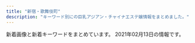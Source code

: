 ```yaml
---
title: "新宿・歌舞伎町"
description: "キーワード別にの巨乳アジアン・チャイナエステ嬢情報をまとめました。"
---
```


新着画像と新着キーワードをまとめています。
2021年02月13日の情報です。

<DmmAffiliateIns />
<KeywordTable
  shops={
    [
    {
        "url": "http://aes-aroma.com/",
        "name": "\u7652\u3057\u306e\u5bbf",
        "keywords": {
            "C": 17
        },
        "station": "JR\u65b0\u5bbf\u99c5\u5357\u53e3",
        "img_links": [
            "http://aes-aroma.com/staff/ai/01.jpg",
            "http://aes-aroma.com/staff/yoko/01.jpg",
            "http://aes-aroma.com/img/ttl_mobile.png",
            "http://aes-aroma.com/staff/koko/01.jpg",
            "http://aes-aroma.com/staff/mimi/01.jpg",
            "http://aes-aroma.com/staff/kaori/01.jpg",
            "http://aes-aroma.com/i/files/homeimg.jpg",
            "http://aes-aroma.com/img/ttl_pickup.png",
            "http://aes-aroma.com/staff/yoko/02.jpg",
            "http://aes-aroma.com/img/ttl_rec.png",
            "http://aes-aroma.com/staff/nana/01.jpg",
            "http://aes-aroma.com/pic/head.png",
            "http://aes-aroma.com/staff/haru/01.jpg",
            "http://aes-aroma.com/staff/miki/01.jpg",
            "http://aes-aroma.com/img/ttl_tnew.png",
            "http://aes-aroma.com/img/ttl_staff.png"
        ]
    },
    {
        "name": "\u697d\u697d-\u30e9\u30af\u30e9\u30af-",
        "img_links": [
            "http://sakura-relax.net/images/qrc.png",
            "http://sakura-relax.net/link/menlog.jpg",
            "http://sakura-relax.net/images/cg07.jpg",
            "http://sakura-relax.net/images/cg06.jpg",
            "http://sakura-relax.net/images/kan.jpg",
            "http://sakura-relax.net/images/tel.png",
            "http://sakura-relax.net/images/top-img01.png",
            "http://sakura-relax.net/images/cg03.jpg",
            "http://sakura-relax.net/images/cg04.jpg",
            "http://sakura-relax.net/images/top-img02.png"
        ],
        "url": "http://sakura-relax.net/",
        "keywords": {
            "87": 8,
            "E": 8,
            "86": 4,
            "C": 8,
            "85": 4
        },
        "station": "\u65b0\u5bbf\u4e09\u4e01\u76ee\u99c5E1\u51fa\u53e3"
    },
    {
        "url": "http://yurali.oks.bz/",
        "name": "\u6c17\u697d",
        "station": "JR\u65b0\u5bbf\u99c5\u897f\u53e3",
        "keywords": {
            "85": 14,
            "D": 28,
            "E": 14,
            "86": 14,
            "87": 14
        },
        "img_links": [
            "http://yurali.oks.bz/images/s4.jpg",
            "http://yurali.oks.bz/images/s_new.png",
            "http://yurali.oks.bz/images/room3.jpg",
            "http://yurali.oks.bz/photos/sites/48/2020/09/2020090809341067.jpg",
            "http://yurali.oks.bz/images/acc3.jpg",
            "http://yurali.oks.bz/photos/sites/48/2020/09/2020090809340917.jpg",
            "http://yurali.oks.bz/images/kanban.jpg",
            "http://yurali.oks.bz/images/content.jpg",
            "http://yurali.oks.bz/images/room1.jpg",
            "http://yurali.oks.bz/images/acc2.jpg",
            "http://yurali.oks.bz/images/room2.jpg",
            "http://yurali.oks.bz/images/line.jpg",
            "http://yurali.oks.bz/images/mobile.jpg",
            "http://yurali.oks.bz/images/right.jpg",
            "http://yurali.oks.bz/images/acc4.jpg",
            "http://yurali.oks.bz/images/room4.jpg",
            "http://yurali.oks.bz/images/acc1.jpg",
            "http://yurali.oks.bz/images/top.jpg",
            "http://yurali.oks.bz/photos/sites/48/2020/09/202009080934129.jpg",
            "http://yurali.oks.bz/photos/sites/48/2020/09/2020090809341490.jpg",
            "http://yurali.oks.bz/images/s1.jpg",
            "http://yurali.oks.bz/photos/sites/48/2020/06/2020063002493351.jpg",
            "http://yurali.oks.bz/photos/sites/48/2020/09/2020090809341126.jpg",
            "http://yurali.oks.bz/images/s2.jpg",
            "http://yurali.oks.bz/images/s3.jpg"
        ]
    },
    {
        "url": "http://in-esthe.com/relair/",
        "station": "\u65b0\u5bbf\u897f\u53e3\u99c5D5\u51fa\u53e3",
        "img_links": [
            "http://in-esthe.com/relair/img/p-2.jpg",
            "http://in-esthe.com/relair/img/card-english.png",
            "http://in-esthe.com/relair/img/fla.png",
            "http://in-esthe.com/relair/img/fla2.png",
            "http://in-esthe.com/relair/img/english-t2.png",
            "http://in-esthe.com/relair/img/p-8.jpg",
            "http://in-esthe.com/relair/img/re.png",
            "http://in-esthe.com/relair/img/p-3-1.jpg",
            "http://in-esthe.com/relair/img/tel.png",
            "http://in-esthe.com/relair/img/botton.png",
            "http://in-esthe.com/relair/img/english-t4.png",
            "http://in-esthe.com/relair/img/p-0.jpg",
            "http://in-esthe.com/relair/img/p-7.jpg",
            "http://in-esthe.com/relair/img/english-t1.png",
            "http://in-esthe.com/relair/img/english-t6.png",
            "http://in-esthe.com/relair/img/p-1.jpg",
            "http://in-esthe.com/relair/img/fla1.png",
            "http://in-esthe.com/relair/img/t-3.png",
            "http://in-esthe.com/relair/img/twitter.png",
            "http://in-esthe.com/relair/img/p-1-1.jpg",
            "http://in-esthe.com/relair/img/newstback.png",
            "http://in-esthe.com/relair/img/p-9.jpg",
            "http://in-esthe.com/relair/img/p-3.jpg",
            "http://in-esthe.com/relair/img/english-t5.png",
            "http://in-esthe.com/relair/img/t-1.png",
            "http://in-esthe.com/relair/img/head.png",
            "http://in-esthe.com/relair/img/kanban4.jpg",
            "http://in-esthe.com/relair/img/s-1.jpg",
            "http://in-esthe.com/relair/img/t-2.png",
            "http://in-esthe.com/relair/img/english-t3.png"
        ],
        "keywords": {
            "C": 8
        },
        "name": "RELAIR \uff5e\u30ea\u30ec\u30a2\uff5e"
    },
    {
        "station": "JR\u65b0\u5bbf\u99c5\u6771\u53e3",
        "keywords": {
            "E": 10,
            "D": 20
        },
        "name": "\u30c6\u30bb\u30e9-Tethera-",
        "img_links": [
            "http://aroma-massage.red/images/fbb.jpg",
            "http://aroma-massage.red/images/sta2.jpg",
            "http://aroma-massage.red/images/stal.jpg",
            "http://aroma-massage.red/images/card.jpg",
            "http://aroma-massage.red/images/sta3.jpg",
            "http://aroma-massage.red/images/sta1.jpg",
            "http://aroma-massage.red/images/qr.jpg",
            "http://aroma-massage.red/images/sta5.jpg",
            "http://aroma-massage.red/images/cg2.jpg",
            "http://aroma-massage.red/images/sta4.jpg",
            "http://aroma-massage.red/images/int.jpg",
            "http://aroma-massage.red/images/cg3.jpg",
            "http://aroma-massage.red/images/toph.png",
            "http://aroma-massage.red/images/kan.jpg",
            "http://aroma-massage.red/images/cg1.jpg",
            "http://aroma-massage.red/images/option.jpg",
            "http://aroma-massage.red/images/fbt.jpg",
            "http://aroma-massage.red/images/sysl.jpg",
            "http://aroma-massage.red/images/tm.png",
            "http://aroma-massage.red/images/sta6.jpg",
            "http://aroma-massage.red/images/creditcard.jpg",
            "http://aroma-massage.red/images/cg4.jpg",
            "http://aroma-massage.red/images/acb.jpg",
            "http://aroma-massage.red/images/cg6.jpg",
            "http://aroma-massage.red/images/nft.jpg",
            "http://aroma-massage.red/images/cg5.jpg"
        ],
        "url": "http://aroma-massage.red/"
    },
    {
        "keywords": {
            "85": 7,
            "86": 28,
            "88": 7,
            "D": 28
        },
        "name": "\u30b8\u30e5\u30ea\u30a2\u30f3",
        "station": "JR\u65b0\u5bbf\u99c5\u6771\u5357\u53e3",
        "url": "https://mens-esthe.xyz/",
        "img_links": [
            "https://mens-esthe.xyz/images/clear.png",
            "https://mens-esthe.xyz/images/esthe1.jpg",
            "https://mens-esthe.xyz/room/room-l7.jpg",
            "https://mens-esthe.xyz/staff/rina-top.jpg",
            "https://inage-mensesthe.com/icon/twitter.png",
            "https://mens-esthe.xyz/images/esthe2.jpg",
            "https://mens-esthe.xyz/staff/kana-top.jpg",
            "https://mens-esthe.xyz/staff/natsumi-s1.jpg",
            "https://inage-mensesthe.com/icon/line.png",
            "https://mens-esthe.xyz/icon/twitter.png",
            "https://mens-esthe.xyz/room/room-l3.jpg",
            "https://mens-esthe.xyz/staff/kana-s1.jpg",
            "https://mens-esthe.xyz/staff/moe-l1.jpg",
            "https://inage-mensesthe.com/icon/facebook.png",
            "https://mens-esthe.xyz/staff/natsumi-top.jpg",
            "https://mens-esthe.xyz/staff/rina-l1.jpg",
            "https://mens-esthe.xyz/staff/moe-top.jpg",
            "https://mens-esthe.xyz/icon/facebook.png",
            "https://mens-esthe.xyz/room/room-l8.jpg",
            "https://mens-esthe.xyz/images/header3.png",
            "https://mens-esthe.xyz/room/room-l4.jpg",
            "https://mens-esthe.xyz/room/room-l6.jpg",
            "https://mens-esthe.xyz/icon/line.png",
            "https://inage-mensesthe.com/link/relaku_salon.jpg",
            "https://mens-esthe.xyz/staff/natsumi-l1.jpg",
            "https://mens-esthe.xyz/room/room-l2.jpg",
            "https://mens-esthe.xyz/footer/footer-line.png",
            "https://mens-esthe.xyz/images/main1.jpg",
            "https://mens-esthe.xyz/images/esthe4.jpg",
            "https://mens-esthe.xyz/staff/miki-s1.jpg",
            "https://mens-esthe.xyz/images/esthe3.jpg",
            "https://mens-esthe.xyz/icon/yelp.png",
            "https://mens-esthe.xyz/staff/nami-top.jpg",
            "https://mens-esthe.xyz/staff/miki-l1.jpg",
            "https://mens-esthe.xyz/staff/moe-s1.jpg",
            "https://mens-esthe.xyz/images/qrcode.png",
            "https://mens-esthe.xyz/images/main-sp.jpg",
            "https://mens-esthe.xyz/staff/rina-s1.jpg",
            "https://inage-mensesthe.com/icon/yelp.png",
            "https://mens-esthe.xyz/staff/miki-top.jpg",
            "https://mens-esthe.xyz/room/room-l1.jpg",
            "https://mens-esthe.xyz/footer/footer-tel.png",
            "https://mens-esthe.xyz/staff/nami-l1.jpg",
            "https://mens-esthe.xyz/staff/nami-s1.jpg",
            "https://mens-esthe.xyz/room/room-l5.jpg",
            "https://mens-esthe.xyz/staff/kana-l1.jpg",
            "https://mens-esthe.xyz/footer/footer-staff.png"
        ]
    },
    {
        "img_links": [
            "http://sweety-est.tokyo/images/b-online.png",
            "http://sweety-est.tokyo/images/cg08.jpg",
            "http://sweety-est.tokyo/images/a1.jpg",
            "http://sweety-est.tokyo/images/cg03.jpg",
            "http://sweety-est.tokyo/images/slider-img001.jpg",
            "http://sweety-est.tokyo/images/cg06.jpg",
            "http://sweety-est.tokyo/images/tit-sub2.jpg",
            "http://sweety-est.tokyo/images/cg05.jpg",
            "http://sweety-est.tokyo/images/a4.jpg",
            "http://sweety-est.tokyo/images/slider-img002.jpg",
            "http://sweety-est.tokyo/images/tit-sub6.jpg",
            "http://sweety-est.tokyo/images/tit-sub5.jpg",
            "http://sweety-est.tokyo/images/r3.jpg",
            "http://sweety-est.tokyo/images/b-tel.png",
            "http://sweety-est.tokyo/images/cg01.jpg",
            "http://sweety-est.tokyo/images/qr.jpg",
            "http://sweety-est.tokyo/images/kan1.jpg",
            "http://sweety-est.tokyo/images/m3.jpg",
            "http://sweety-est.tokyo/images/a7.jpg",
            "http://sweety-est.tokyo/images/r2.jpg",
            "http://sweety-est.tokyo/images/kan.jpg",
            "http://sweety-est.tokyo/images/m1.jpg",
            "http://sweety-est.tokyo/images/sys.jpg",
            "http://sweety-est.tokyo/images/tit-sub4.jpg",
            "http://sweety-est.tokyo/images/r6.jpg",
            "http://sweety-est.tokyo/link/menlog.jpg",
            "http://sweety-est.tokyo/images/tit-sub3.jpg",
            "http://sweety-est.tokyo/images/r5.jpg",
            "http://sweety-est.tokyo/images/r4.jpg",
            "http://sweety-est.tokyo/images/a6.jpg",
            "http://sweety-est.tokyo/images/a2.jpg",
            "http://sweety-est.tokyo/images/a8.jpg",
            "http://sweety-est.tokyo/images/r1.jpg",
            "http://sweety-est.tokyo/images/cg07.jpg",
            "http://sweety-est.tokyo/images/slider-img003.jpg",
            "http://sweety-est.tokyo/images/a5.jpg",
            "http://sweety-est.tokyo/images/m4.jpg",
            "http://sweety-est.tokyo/images/a3.jpg",
            "http://sweety-est.tokyo/images/tit-sub1.jpg",
            "http://sweety-est.tokyo/images/cg02.jpg",
            "http://sweety-est.tokyo/images/m2.jpg",
            "http://sweety-est.tokyo/images/cg011.jpg"
        ],
        "station": "JR\u65b0\u5bbf\u99c5\u897f\u53e3",
        "keywords": {
            "86": 12,
            "87": 2,
            "D": 2,
            "E": 8
        },
        "url": "http://sweety-est.tokyo/",
        "name": "sweet-\u30b9\u30a6\u30a3\u30fc\u30c8-"
    },
    {
        "name": "\u30d4\u30e5\u30a2\u30ea\u30be\u30fc\u30c8II",
        "url": "http://pure-resort.tyo.cm/",
        "station": "JR\u65b0\u5bbf\u99c5\u6771\u53e3",
        "img_links": [
            "http://pure-resort.tyo.cm/images/s_movie.png",
            "http://pure-resort.tyo.cm/photos/sites/79/2019/06/2019061515583771.jpg",
            "http://pure-resort.tyo.cm/photos/sites/79/2019/02/2019021613425634.png",
            "http://pure-resort.tyo.cm/images/info_bj3.png",
            "http://pure-resort.tyo.cm/images/news_bj3.png",
            "http://pure-resort.tyo.cm/images/s_face.png",
            "http://pure-resort.tyo.cm/photos/sites/79/2018/12/2018120620515823.jpg",
            "http://pure-resort.tyo.cm/images/s_Recruit.png",
            "http://pure-resort.tyo.cm/images/s_Room.png",
            "http://pure-resort.tyo.cm/images/s_Staff.png",
            "http://pure-resort.tyo.cm/photos/sites/79/2019/11/2019110401242820.jpg",
            "http://pure-resort.tyo.cm/images/top.png",
            "http://pure-resort.tyo.cm/photos/sites/79/2020/01/2020012408381891.jpg",
            "http://pure-resort.tyo.cm/images/s_news.png",
            "http://pure-resort.tyo.cm/photos/sites/79/2019/03/201903251336102.jpg",
            "http://pure-resort.tyo.cm/images/s_pick.png",
            "http://pure-resort.tyo.cm/photos/sites/79/2018/12/2018120620510142.jpg",
            "http://pure-resort.tyo.cm/photos/sites/79/2018/12/2018120620533769.jpg",
            "http://pure-resort.tyo.cm/photos/sites/79/2020/01/2020013001414859.jpg",
            "http://pure-resort.tyo.cm/images/mobile.png",
            "http://pure-resort.tyo.cm/photos/sites/79/2019/10/2019100810264682.jpg",
            "http://pure-resort.tyo.cm/images/movie.jpg",
            "http://pure-resort.tyo.cm/photos/sites/79/2019/02/2019021613471797.jpg",
            "http://pure-resort.tyo.cm/photos/sites/79/2020/02/2020020804143839.jpg",
            "http://pure-resort.tyo.cm/images/info_bj1.png",
            "http://pure-resort.tyo.cm/images/news_bj1.png",
            "http://pure-resort.tyo.cm/images/s_info.png",
            "http://pure-resort.tyo.cm/photos/sites/79/2019/03/2019032513361063.jpg",
            "http://pure-resort.tyo.cm/photos/sites/79/2019/06/2019060310424416.jpg",
            "http://pure-resort.tyo.cm/photos/sites/79/2019/04/201904111031010.jpg",
            "http://pure-resort.tyo.cm/images/pure.png",
            "http://pure-resort.tyo.cm/photos/sites/79/2018/12/2018120620512437.jpg",
            "http://pure-resort.tyo.cm/photos/sites/79/2019/01/2019011014121443.jpg",
            "http://pure-resort.tyo.cm/photos/sites/79/2019/03/2019032513361053.jpg",
            "http://pure-resort.tyo.cm/photos/sites/79/2019/08/2019082910403098.jpg",
            "http://pure-resort.tyo.cm/images/s_twitter.png",
            "http://pure-resort.tyo.cm/images/s_Access.png",
            "http://pure-resort.tyo.cm/images/line1.png",
            "http://pure-resort.tyo.cm/photos/sites/79/2019/05/2019052114301665.jpg",
            "http://pure-resort.tyo.cm/images/line.png",
            "http://pure-resort.tyo.cm/photos/sites/79/2019/03/2019032513361044.jpg"
        ],
        "keywords": {
            "86": 5,
            "96": 1,
            "F": 1,
            "88": 3,
            "D": 10,
            "C": 1,
            "94": 1,
            "E": 2,
            "90": 2,
            "85": 3,
            "92": 1,
            "98": 2,
            "84": 1,
            "89": 2
        }
    },
    {
        "name": "\u65b0\u5bbf\u6975\u4e0a\u30e1\u30f3\u30ba\u30a8\u30b9\u30c6",
        "station": "JR\u65b0\u5bbf\u99c5",
        "url": "https://gokujo.iest.info/",
        "img_links": [
            "https://gokujo.iest.info/images/sp_tit_pick.jpg",
            "https://gokujo.iest.info/images/nav_link04.png",
            "https://gokujo.iest.info/images/sp_tit_movie.jpg",
            "https://gokujo.iest.info/photos/sites/3/2020/10/2020100614352832.jpg",
            "https://gokujo.iest.info/images/nav_link06.png",
            "https://gokujo.iest.info/images/tit_staff.jpg",
            "https://gokujo.iest.info/images/nav_link01.png",
            "https://gokujo.iest.info/images/nav_link07.png",
            "https://gokujo.iest.info/photos/sites/3/2020/10/2020100614353148.jpg",
            "https://gokujo.iest.info/images/nav_link08.png",
            "https://gokujo.iest.info/photos/sites/3/2020/10/2020100614353025.jpg",
            "https://gokujo.iest.info/photos/sites/3/2020/10/2020100614352799.jpg",
            "https://gokujo.iest.info/images/sp_tit_info.jpg",
            "https://gokujo.iest.info/photos/sites/3/2020/10/2020100614353122.jpg",
            "https://gokujo.iest.info/photos/sites/3/2020/10/2020100614352894.jpg",
            "https://gokujo.iest.info/images/room2_l.jpg",
            "https://gokujo.iest.info/images/room3_l.jpg",
            "https://gokujo.iest.info/photos/sites/3/2020/10/2020100614352629.jpg",
            "https://gokujo.iest.info/images/sp_tit_link.jpg",
            "https://gokujo.iest.info/images/room4_l.jpg",
            "https://gokujo.iest.info/images/tit_link.jpg",
            "https://gokujo.iest.info/images/top.png",
            "https://gokujo.iest.info/images/sp_end.png",
            "https://gokujo.iest.info/images/room1_l.jpg",
            "https://gokujo.iest.info/images/navbar-top.jpg",
            "https://gokujo.iest.info/photos/sites/3/2020/10/2020100614353293.jpg",
            "https://gokujo.iest.info/photos/sites/3/2020/10/2020100614353044.jpg",
            "https://gokujo.iest.info/images/tit_pick.jpg",
            "https://gokujo.iest.info/images/side_mobile.jpg",
            "https://gokujo.iest.info/images/tit_staff02.jpg",
            "https://gokujo.iest.info/images/nav_link02.png",
            "https://gokujo.iest.info/images/nav_link05.png",
            "https://gokujo.iest.info/photos/sites/3/2020/10/2020100614352927.jpg",
            "https://gokujo.iest.info/images/sp_tit_twitter.jpg",
            "https://gokujo.iest.info/images/sp_tit_staff.jpg",
            "https://gokujo.iest.info/photos/sites/3/2020/10/202010061435254.jpg",
            "https://gokujo.iest.info/images/tit_info.jpg",
            "https://gokujo.iest.info/photos/sites/3/2020/10/2020100614353292.jpg",
            "https://gokujo.iest.info/images/sp_tit_staff02.jpg",
            "https://gokujo.iest.info/images/nav_link03.png",
            "https://gokujo.iest.info/images/tit_face.jpg",
            "https://gokujo.iest.info/photos/sites/3/2020/10/202010061435276.jpg",
            "https://gokujo.iest.info/photos/sites/3/2020/10/2020100614352922.jpg",
            "https://gokujo.iest.info/images/end.png"
        ],
        "keywords": {
            "E": 161,
            "88": 31,
            "F": 109,
            "95": 35,
            "92": 22,
            "85": 46,
            "90": 70,
            "94": 61,
            "C": 64,
            "89": 69
        }
    },
    {
        "name": "\u7fbd\u8863\uff5e\u306f\u3054\u308d\u3082\uff5e",
        "keywords": {},
        "url": "https://www.hagoromo.tokyo/",
        "station": "JR\u65b0\u5bbf\u99c5\u6771\u53e3\u30fb\u6b4c\u821e\u4f0e\u753a",
        "img_links": [
            "https://static.wixstatic.com/media/1f1430_184f66b9eb914c26b47be78d54152284~mv2.jpg",
            "https://static.wixstatic.com/media/1f1430_890ca68d29e04e7a8c96e4198a653ed3~mv2.jpg",
            "https://static.wixstatic.com/media/1f1430_e5113a1a86b8410db0438745823a2d2c~mv2.png",
            "https://static.wixstatic.com/media/1f1430_27c850c6656448c68b705e2a69f8d3e0~mv2.png",
            "https://static.wixstatic.com/media/1f1430_04f93cdec45f4c4e8d0fa69dc26b3e38~mv2.jpg",
            "https://static.wixstatic.com/media/1f1430_704c1cfac22b4288a4aaa588c496ab40~mv2.jpg",
            "https://static.wixstatic.com/media/1f1430_2511e8409a39492bab1eeffd58a5eb1f~mv2.jpg",
            "https://static.wixstatic.com/media/1f1430_c572ee153c0c46e096e6301fe82e2f11~mv2.jpg",
            "https://static.wixstatic.com/media/1f1430_f4c9cbbcc36c44f1a8be8eb3138b0b46~mv2.jpg",
            "https://static.wixstatic.com/media/1f1430_b6622178bf9c45a68912520b4b2de175~mv2.png",
            "https://static.wixstatic.com/media/1f1430_e11d2a49cf1a4130a10a3e09053a46fc~mv2.png",
            "https://static.wixstatic.com/media/1f1430_f8b09777e1a6414b8cb281db6e6fd8e4~mv2.jpg",
            "https://static.wixstatic.com/media/1f1430_7ff5719c25b243d18c7fb6db890677f9~mv2.jpg",
            "https://static.wixstatic.com/media/1f1430_8e7ae52f03b14e31be6ff7b1038f2896~mv2.jpg",
            "https://static.wixstatic.com/media/1f1430_0ea86bd4429f44fa96f0a1277a1c2d6e~mv2.jpg",
            "https://static.wixstatic.com/media/1f1430_d26df1a13af049c9a7afeac5e58c5323~mv2.jpg",
            "https://static.wixstatic.com/media/1f1430_4b2c5243bdbe40858057386a16dce231~mv2.png",
            "https://static.wixstatic.com/media/1f1430_d824a82ebc40424facf31978d80b293b~mv2.png",
            "https://static.wixstatic.com/media/1f1430_5b6db55133674387b978465361d1f5af~mv2.jpg",
            "https://static.wixstatic.com/media/1f1430_c48456140f404f1eb9a47dfd01d1d032~mv2.jpg",
            "https://static.wixstatic.com/media/1f1430_f16ba939f42f47d688a43ba736f9d100~mv2.jpg",
            "https://static.wixstatic.com/media/1f1430_d0a7ae614e0b423886aa6d1beca9a87a~mv2.jpg",
            "https://static.wixstatic.com/media/1f1430_4ef445c14af547ffb085a4c73252e22c~mv2.jpg"
        ]
    },
    {
        "keywords": {
            "C": 8
        },
        "station": "JR\u65b0\u5bbf\u99c5\u6771\u53e3",
        "img_links": [
            "http://hi-msg.com/koyuki/img/botton.png",
            "http://hi-msg.com/koyuki/img/tel.png",
            "http://hi-msg.com/koyuki/img/card-english.png",
            "http://hi-msg.com/koyuki/img/p-10.jpg",
            "http://hi-msg.com/koyuki/img/card.png",
            "http://hi-msg.com/koyuki/img/p-7-1.jpg",
            "http://hi-msg.com/koyuki/img/english-t6.png",
            "http://hi-msg.com/koyuki/img/t-1.png",
            "http://hi-msg.com/koyuki/img/p-9.jpg",
            "http://hi-msg.com/koyuki/img/p-4-1.jpg",
            "http://hi-msg.com/koyuki/img/p-11.jpg",
            "http://hi-msg.com/koyuki/img/english-t2.png",
            "http://hi-msg.com/koyuki/img/p-2.jpg",
            "http://hi-msg.com/koyuki/img/p-6.jpg",
            "http://hi-msg.com/koyuki/img/p-0.jpg",
            "http://hi-msg.com/koyuki/img/re.png",
            "http://hi-msg.com/koyuki/img/english-t5.png",
            "http://hi-msg.com/koyuki/img/p-6-1.jpg",
            "http://hi-msg.com/koyuki/img/p-2-1.jpg",
            "http://hi-msg.com/koyuki/img/english-t1.png",
            "http://hi-msg.com/koyuki/img/p-7.jpg",
            "http://hi-msg.com/koyuki/img/p-8-1.jpg",
            "http://hi-msg.com/koyuki/img/tit.png",
            "http://hi-msg.com/koyuki/img/p-1.jpg",
            "http://hi-msg.com/koyuki/img/p-8.jpg",
            "http://hi-msg.com/koyuki/img/kanban4.jpg",
            "http://hi-msg.com/koyuki/img/p-5.jpg",
            "http://hi-msg.com/koyuki/img/kanban4s.jpg",
            "http://hi-msg.com/koyuki/img/t-2.png",
            "http://hi-msg.com/koyuki/img/english-t4.png",
            "http://hi-msg.com/koyuki/img/p-4.jpg",
            "http://hi-msg.com/koyuki/img/english-t3.png",
            "http://hi-msg.com/koyuki/img/head.png",
            "http://hi-msg.com/koyuki/img/p-3-1.jpg",
            "http://hi-msg.com/koyuki/img/t-3.png",
            "http://hi-msg.com/koyuki/img/p-3.jpg",
            "http://hi-msg.com/koyuki/img/newstback.png"
        ],
        "url": "http://hi-msg.com/koyuki/",
        "name": "KOYUKI"
    },
    {
        "keywords": {
            "86": 2,
            "88": 4,
            "90": 2,
            "87": 2,
            "D": 8,
            "C": 1,
            "E": 1,
            "F": 1,
            "89": 1
        },
        "station": "\u897f\u6b66\u65b0\u5bbf\u99c5\u5317\u53e3",
        "img_links": [
            "http://clear-es.net/images/index_17.jpg",
            "http://clear-es.net/images/index_15.jpg",
            "http://clear-es.net/images/gallery_11.jpg",
            "http://clear-es.net/images/index_01.jpg",
            "http://clear-es.net/yamituki-n/uploads/images/yui01.jpg",
            "http://clear-es.net/my_work/images/pic1.png",
            "http://clear-es.net/images/index_23.jpg",
            "http://clear-es.net/yamituki-n/uploads/images/juri01s.jpg",
            "http://clear-es.net/images/index_21.jpg",
            "http://clear-es.net/images/index_28.jpg",
            "http://clear-es.net/yamituki-n/uploads/images/rena02.jpg",
            "http://clear-es.net/uploads/7553669390f1cc93427a4f6ad33b4668.jpg",
            "http://clear-es.net/images/index_19.jpg",
            "http://clear-es.net/uploads/e1133a4ba0f8c81f9d272f5793bda380.jpg",
            "http://clear-es.net/uploads/deba56537604611ac3b8da004b92d809.jpg",
            "http://clear-es.net/uploads/10299154955d10c3b815a5638a35a934.jpg",
            "http://clear-es.net/images/index_08.jpg",
            "http://clear-es.net/images/index_06.jpg",
            "http://clear-es.net/images/index_26.jpg",
            "http://clear-es.net/uploads/22c8968348a9acc2dfc9ab0aecb09c27.jpg",
            "http://clear-es.net/uploads/09bdd5637edec4bfa3d47a7e9874640b.jpg",
            "http://clear-es.net/uploads/97eb17743f96fd7f0551aab0bedd5e6f.jpg",
            "http://clear-es.net/images/index_27.jpg",
            "http://clear-es.net/images/index_07.jpg",
            "http://clear-es.net/images/girls_11.jpg",
            "http://clear-es.net/images/index_18.jpg",
            "http://clear-es.net/images/index_09.jpg",
            "http://clear-es.net/yamituki-n/uploads/images/mmexport1576417470781.jpg",
            "http://clear-es.net/images/koko_1.jpg",
            "http://clear-es.net/images/index_10.jpg",
            "http://clear-es.net/images/index_13.jpg",
            "http://clear-es.net/uploads/2aa97908694153fb149943f0b8445352.jpg",
            "http://clear-es.net/uploads/c1f6d0346f5cb109ac62c21a58c7deff.jpg",
            "http://clear-es.net/uploads/f426bd85a8f6a9eac87e55b2d44c4bd5.jpg",
            "http://clear-es.net/images/index_28_01.jpg",
            "http://clear-es.net/uploads/cec0ed392fe00d8e3ff867c0625809e6.jpg",
            "http://clear-es.net/images/index_05.jpg",
            "http://clear-es.net/images/index_03.jpg",
            "http://clear-es.net/images/girls_13.jpg",
            "http://clear-es.net/images/index_12.jpg",
            "http://clear-es.net/yamituki-n/uploads/images/rena01.jpg",
            "http://clear-es.net/images/index_02.jpg",
            "http://clear-es.net/images/index_04.jpg",
            "http://clear-es.net/yamituki-n/uploads/images/mika03s.jpg",
            "http://clear-es.net/images/index_25.jpg",
            "http://clear-es.net/images/service_11.jpg",
            "http://clear-es.net/images/index_24.jpg",
            "http://clear-es.net/images/index_14.jpg",
            "http://clear-es.net/images/girls_03.jpg",
            "http://clear-es.net/images/index_20.jpg",
            "http://clear-es.net/uploads/a62d7f24a5b9a4fd5aeef678eb24ef4b.jpg",
            "http://clear-es.net/images/index_11.jpg"
        ],
        "url": "http://clear-es.net/",
        "name": "CLEAR-\u30af\u30ea\u30a2-"
    },
    {
        "keywords": {
            "F": 1
        },
        "url": "https://shinjuku-mensesthe.com/",
        "name": "\u5915\u9727 \u3086\u3046\u304e\u308a",
        "station": "JR\u65b0\u5bbf\u99c5\u6771\u53e3",
        "img_links": [
            "https://shinjuku-mensesthe.com/menu/info.png",
            "https://shinjuku-mensesthe.com/staff/kana-l1.jpg",
            "https://shinjuku-mensesthe.com/menu/staff.png",
            "https://shinjuku-mensesthe.com/2020/01/23/miki-s1.jpg",
            "https://shinjuku-mensesthe.com/button/staff.png",
            "https://scdn.line-apps.com/n/line_add_friends/btn/ja.png",
            "https://shinjuku-mensesthe.com/staff/kana-s1.jpg",
            "https://shinjuku-mensesthe.com/images/flower.png",
            "https://shinjuku-mensesthe.com/massage/2020/10/21/risa-s1.jpg",
            "https://shinjuku-mensesthe.com/link/mens-esthe.png",
            "https://shinjuku-mensesthe.com/images/clear.png",
            "https://shinjuku-mensesthe.com/massage/2020/07/31/covit19.jpg",
            "https://shinjuku-mensesthe.com/images/header3.png",
            "https://shinjuku-mensesthe.com/icon/yelp.png",
            "https://shinjuku-mensesthe.com/staff/arisa-l1.jpg",
            "https://shinjuku-mensesthe.com/staff/yume-s1.jpg",
            "https://shinjuku-mensesthe.com/images/footer-l.png",
            "https://shinjuku-mensesthe.com/images/camp.png",
            "https://shinjuku-mensesthe.com/button/blog.png",
            "https://shinjuku-mensesthe.com/button/home.png",
            "https://shinjuku-mensesthe.com/images/top1.jpg",
            "https://shinjuku-mensesthe.com/images/main-small.jpg",
            "https://shinjuku-mensesthe.com/staff/yukari-l1.jpg",
            "https://shinjuku-mensesthe.com/icon/line.png",
            "https://shinjuku-mensesthe.com/images/top3.jpg",
            "https://shinjuku-mensesthe.com/icon/twitter.png",
            "https://shinjuku-mensesthe.com/staff/shiori-s1.jpg",
            "https://shinjuku-mensesthe.com/massage/2021/02/02/%E5%90%8D%E7%A7%B0%E6%9C%AA%E8%A8%AD%E5%AE%9A-2.jpg",
            "https://shinjuku-mensesthe.com/images/main-top.jpg",
            "https://shinjuku-mensesthe.com/massage/2020/10/05/yuki-s1.jpg",
            "https://shinjuku-mensesthe.com/images/qrcode.png",
            "https://shinjuku-mensesthe.com/staff/yume-l1.jpg",
            "https://shinjuku-mensesthe.com/images/main-sp.jpg",
            "https://shinjuku-mensesthe.com/images/top2.jpg",
            "https://shinjuku-mensesthe.com/room/room-l3.jpg",
            "https://shinjuku-mensesthe.com/room/room-l1.jpg",
            "https://shinjuku-mensesthe.com/massage/2020/09/14/hana-s1.jpg",
            "https://shinjuku-mensesthe.com/room/room-l4.jpg",
            "https://shinjuku-mensesthe.com/menu/blog.png",
            "https://shinjuku-mensesthe.com/massage/2020/07/31/ai-s2.jpg",
            "https://shinjuku-mensesthe.com/images/footer-r.png",
            "https://shinjuku-mensesthe.com/2019/12/15/sayuri-s2.jpg",
            "https://shinjuku-mensesthe.com/staff/arisa-s1.jpg",
            "https://shinjuku-mensesthe.com/room/room-l2.jpg",
            "https://shinjuku-mensesthe.com/icon/facebook.png",
            "https://shinjuku-mensesthe.com/menu/home.png",
            "https://shinjuku-mensesthe.com/2020/01/23/sakura-s1.jpg",
            "https://shinjuku-mensesthe.com/staff/yukari-s1.jpg",
            "https://shinjuku-mensesthe.com/massage/2020/08/16/riri-s1.jpg"
        ]
    },
    {
        "name": "Fairy Girl",
        "url": "http://fairy-girl.work/",
        "keywords": {},
        "station": "JR\u65b0\u5bbf\u99c5\u897f\u53e3",
        "img_links": [
            "http://fairy-girl.work/images/1.jpg",
            "http://fairy-girl.work/images/3.jpg",
            "http://fairy-girl.work/staff/rika.jpg",
            "http://fairy-girl.work/images/12.jpg",
            "http://fairy-girl.work/staff/yuki.jpg",
            "http://fairy-girl.work/staff/rara.jpg",
            "http://fairy-girl.work/staff/misa.jpg",
            "http://fairy-girl.work/img/yuyu1.jpg",
            "http://fairy-girl.work/img/rara1.jpg",
            "http://fairy-girl.work/img/kana1.jpg",
            "http://fairy-girl.work/images/int2.jpg",
            "http://fairy-girl.work/img/eri1.jpg",
            "http://fairy-girl.work/images/11.jpg",
            "http://fairy-girl.work/staff/hitomi.jpg",
            "http://fairy-girl.work/images/10.jpg",
            "http://fairy-girl.work/img/yuki1.jpg",
            "http://fairy-girl.work/images/staff_t.jpg",
            "http://fairy-girl.work/images/9.jpg",
            "http://fairy-girl.work/images/sys1.jpg",
            "http://fairy-girl.work/images/news.jpg",
            "http://fairy-girl.work/images/tr.jpg",
            "http://fairy-girl.work/staff/rina.jpg",
            "http://fairy-girl.work/img/mari1.jpg",
            "http://fairy-girl.work/staff/kiki.jpg",
            "http://fairy-girl.work/images/int1.jpg",
            "http://fairy-girl.work/img/kiki1.jpg",
            "http://fairy-girl.work/staff/mari.jpg",
            "http://fairy-girl.work/staff/eri.jpg",
            "http://fairy-girl.work/images/interior_t.jpg",
            "http://fairy-girl.work/images/ac2.jpg",
            "http://fairy-girl.work/img/hitomi1.jpg",
            "http://fairy-girl.work/img/eri2.jpg",
            "http://fairy-girl.work/images/8.jpg",
            "http://fairy-girl.work/img/misa1.jpg",
            "http://fairy-girl.work/images/bana0404_4.png",
            "http://fairy-girl.work/img/kiki2.jpg",
            "http://fairy-girl.work/images/ac1.jpg",
            "http://fairy-girl.work/images/6.jpg",
            "http://fairy-girl.work/images/7.jpg",
            "http://fairy-girl.work/staff/kana.jpg",
            "http://fairy-girl.work/images/line.png",
            "http://fairy-girl.work/img/rina1.jpg",
            "http://fairy-girl.work/images/5.jpg",
            "http://fairy-girl.work/img/rika1.jpg",
            "http://fairy-girl.work/staff/yuyu.jpg",
            "http://fairy-girl.work/images/2.jpg",
            "http://fairy-girl.work/images/sys2.jpg",
            "http://fairy-girl.work/images/mobile.jpg"
        ]
    },
    {
        "station": "\u897f\u6b66\u65b0\u5bbf\u99c5\u5317\u53e3",
        "name": "\u4f73\u7e01 \uff5e\u304b\u3048\u3093\uff5e",
        "url": "http://ciretva.xyz/",
        "img_links": [
            "http://ciretva.xyz/picture/room4.jpg",
            "http://ciretva.xyz/uploads/201021/1-201021155913C7.jpg",
            "http://ciretva.xyz/picture/top.jpg",
            "http://ciretva.xyz/uploads/201021/1-201021155Z4139.jpg",
            "http://ciretva.xyz/picture/room1.jpg",
            "http://ciretva.xyz/picture/s_staff.png",
            "http://ciretva.xyz/picture/face.jpg",
            "http://ciretva.xyz/uploads/201021/1-201021155925315.jpg",
            "http://ciretva.xyz/uploads/201021/1-201021155T9631.jpg",
            "http://ciretva.xyz/picture/news.jpg",
            "http://ciretva.xyz/picture/face_bj1.png",
            "http://ciretva.xyz/uploads/201021/1-201021155T02L.jpg",
            "http://ciretva.xyz/picture/pick.jpg",
            "http://ciretva.xyz/uploads/201021/1-201021155932238.jpg",
            "http://ciretva.xyz/picture/room3.jpg",
            "http://ciretva.xyz/picture/room2.jpg"
        ],
        "keywords": {
            "D": 3,
            "86": 2
        }
    },
    {
        "name": "\u30af\u30ea\u30b9\u30bf\u30eb",
        "url": "http://crystal-est.net/",
        "keywords": {
            "C": 1
        },
        "img_links": [
            "http://crystal-est.net/uploads/crystal/2017/03/r1.jpg",
            "http://ruby-es.com/uploads/rubyes/2017/02/img_info_06.png",
            "http://crystal-est.net/uploads/crystal/2020/12/img_6907.jpeg",
            "http://crystal-est.net/uploads/crystal/images/no-photo.jpg",
            "http://crystal-est.net/uploads/crystal/2017/03/bnr_side_052.png",
            "http://crystal-est.net/uploads/crystal/2018/07/wechatimg31.jpeg",
            "http://crystal-est.net/uploads/crystal/2017/04/line2.png",
            "http://crystal-est.net/uploads/crystal/2017/03/subvisual_info.png",
            "http://ruby-es.com/uploads/rubyes/2017/02/img_info_05.png",
            "http://crystal-est.net/uploads/crystal/images/xing.png",
            "http://crystal-est.net/uploads/crystal/2017/03/btn_top_03.png",
            "http://crystal-est.net/uploads/crystal/2017/03/subvisual_enquete1.png",
            "http://crystal-est.net/uploads/crystal/2017/03/icon_flower.png",
            "http://crystal-est.net/uploads/crystal/2018/07/wechatimg26.jpeg",
            "http://crystal-est.net/uploads/crystal/2017/03/ruby6.png",
            "http://crystal-est.net/uploads/crystal/2017/07/yuyu2.jpeg",
            "http://crystal-est.net/uploads/crystal/images/subvisual_staff.png",
            "http://crystal-est.net/uploads/crystal/2017/03/r3.jpg",
            "http://crystal-est.net/uploads/crystal/2020/12/img_6902.jpg",
            "http://crystal-est.net/uploads/crystal/2018/08/wechatimg51.jpeg",
            "http://crystal-est.net/uploads/crystal/2018/08/wechatimg49.jpeg",
            "http://crystal-est.net/uploads/crystal/2017/03/bnr_side_032.png",
            "http://ruby-es.com/uploads/rubyes/2017/02/img_info_04.png",
            "http://crystal-est.net/uploads/crystal/2017/04/web.png",
            "http://crystal-est.net/uploads/crystal/2017/03/bnr_side_042.png",
            "http://crystal-est.net/uploads/crystal/images/p01.png",
            "http://crystal-est.net/uploads/crystal/2017/03/r2.jpg",
            "http://ruby-es.com/uploads/rubyes/2017/02/img_info_03.png",
            "http://crystal-est.net/uploads/crystal/2017/03/bnr_side_credit1.png",
            "http://crystal-est.net/uploads/crystal/2017/02/ameba.jpg",
            "http://crystal-est.net/uploads/crystal/2017/04/leftmovie.png",
            "http://crystal-est.net/uploads/crystal/2017/03/subvisual_magazine1.png",
            "http://crystal-est.net/uploads/crystal/2017/03/btn_top_02.png",
            "http://crystal-est.net/uploads/crystal/images/icon_flower.png",
            "http://crystal-est.net/uploads/crystal/2017/03/subvisual_qa.png",
            "http://crystal-est.net/uploads/crystal/2017/03/subvisual_reserve.png",
            "http://crystal-est.net/uploads/crystal/2017/03/btn_top_01.png",
            "http://ruby-es.com/uploads/rubyes/2017/02/img_info_01.png",
            "http://crystal-est.net/uploads/crystal/2018/07/wechatimg94.jpeg",
            "http://crystal-est.net/uploads/crystal/2018/07/wechatimg125.jpeg",
            "http://crystal-est.net/uploads/crystal/2017/02/wifi.jpg",
            "http://ruby-es.com/uploads/rubyes/2017/02/img_info_02.png",
            "http://crystal-est.net/uploads/crystal/2017/03/subvisual_link.png",
            "http://crystal-est.net/uploads/crystal/2020/11/tel.jpg",
            "http://crystal-est.net/uploads/crystal/2017/03/treatment2.png",
            "http://crystal-est.net/uploads/crystal/2018/05/mayu1.jpeg",
            "http://crystal-est.net/uploads/crystal/2017/03/r4.jpg",
            "http://crystal-est.net/uploads/crystal/2020/12/img_6830.jpg",
            "http://crystal-est.net/uploads/crystal/2018/07/wechatimg30.jpeg",
            "http://crystal-est.net/uploads/crystal/2017/03/subvisual_contact.png",
            "http://crystal-est.net/uploads/crystal/2017/04/bnr_side_01.png"
        ],
        "station": "JR\u65b0\u5bbf\u99c5\u6771\u53e3"
    },
    {
        "img_links": [
            "https://aurora.iest.info/photos/sites/13/2020/12/2020122614271778.jpeg",
            "https://aurora.iest.info/photos/sites/13/2020/12/2020122614044220.jpeg",
            "https://aurora.iest.info/images/head_tel.png",
            "https://aurora.iest.info/photos/sites/13/2020/11/2020110420084826.jpeg",
            "https://aurora.iest.info/photos/sites/13/2020/12/2020122614062046.jpeg",
            "https://aurora.iest.info/photos/sites/13/2021/02/2021021022594740.jpeg",
            "https://aurora.iest.info/photos/sites/13/2020/10/2020100900362277.jpeg",
            "https://aurora.iest.info/photos/sites/13/2021/02/2021021015272947-600x600.jpeg",
            "https://aurora.iest.info/images/room2.jpg",
            "https://aurora.iest.info/images/room4.jpg",
            "https://aurora.iest.info/photos/sites/13/2020/12/2020122916203593.jpeg",
            "https://aurora.iest.info/photos/sites/13/2020/12/2020122614542669.jpeg",
            "https://aurora.iest.info/photos/sites/13/2021/02/2021020517033067.jpeg",
            "https://aurora.iest.info/photos/sites/13/2021/01/2021011713121341.jpeg",
            "https://aurora.iest.info/photos/sites/13/2020/11/2020111207401521.jpeg",
            "https://aurora.iest.info/images/info_sp.png",
            "https://aurora.iest.info/images/side_mobile.jpg",
            "https://aurora.iest.info/photos/sites/13/2021/01/2021011317231918.jpeg",
            "https://aurora.iest.info/photos/sites/13/2021/01/2021011420031078.jpeg",
            "https://aurora.iest.info/photos/sites/13/2020/09/2020090701592721.jpeg",
            "https://aurora.iest.info/photos/sites/13/2020/10/2020101018384481.jpeg",
            "https://aurora.iest.info/photos/sites/13/2021/01/202101031920028.jpeg",
            "https://aurora.iest.info/photos/sites/13/2021/01/2021011317502475.jpeg",
            "https://aurora.iest.info/images/room1.jpg",
            "https://aurora.iest.info/photos/sites/13/2021/02/2021021015272947.jpeg",
            "https://aurora.iest.info/images/room3.jpg",
            "https://aurora.iest.info/photos/sites/13/2020/10/2020102421582718.jpeg",
            "https://aurora.iest.info/photos/sites/13/2021/02/2021021218000163.jpeg"
        ],
        "station": "JR\u65b0\u5bbf\u99c5\u6771\u53e3\u30fb\u6b4c\u821e\u4f0e\u753a",
        "name": "\u30aa\u30fc\u30ed\u30e9",
        "keywords": {
            "\u4e73": 40,
            "87": 138,
            "E": 197,
            "F": 79,
            "86": 354,
            "C": 472,
            "85": 295,
            "\u5de8\u4e73": 40,
            "84": 295,
            "90": 59
        },
        "url": "https://aurora.iest.info/"
    },
    {
        "img_links": [
            "http://fairy.este88.com/img/kixyoko1.jpg",
            "http://fairy.este88.com/gals/nnana1.jpg",
            "http://fairy.este88.com/img/koyuki1.jpg",
            "http://fairy.este88.com/images/kixyoko1.jpg",
            "http://fairy.este88.com/images/r02.jpg",
            "http://fairy.este88.com/gals/risa1.jpg",
            "http://fairy.este88.com/images/koyuki1.jpg",
            "http://fairy.este88.com/images/mika1.jpg",
            "http://fairy.este88.com/gals/sayuri1.jpg",
            "http://fairy.este88.com/images/kaori1.jpg",
            "http://fairy.este88.com/images/r01.jpg",
            "http://fairy.este88.com/img/momo1.jpg",
            "http://fairy.este88.com/images/r04.jpg",
            "http://fairy.este88.com/gals/koko1.jpg",
            "http://fairy.este88.com/img/mika1.jpg",
            "http://fairy.este88.com/images/ph1.jpg",
            "http://fairy.este88.com/images/momo1.jpg",
            "http://fairy.este88.com/img/kaori1.jpg"
        ],
        "keywords": {},
        "name": "fairy\u30d5\u30a7\u30a2\u30ea\u30fc",
        "url": "http://fairy.este88.com/",
        "station": "\u897f\u6b66\u65b0\u5bbf\u99c5\u5317\u53e3"
    }
]
}
/>
<DmmAffiliateScript />
